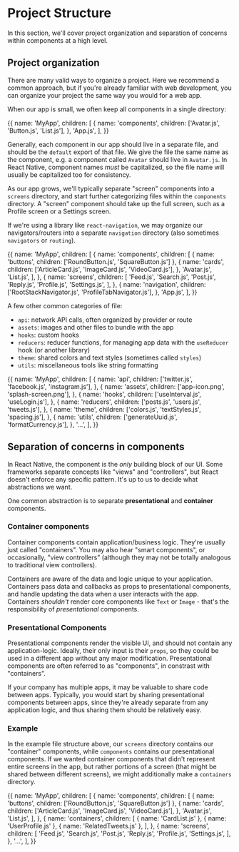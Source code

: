 # Project Structure

In this section, we'll cover project organization and separation of concerns within components at a high level.

## Project organization

There are many valid ways to organize a project. Here we recommend a common approach, but if you're already familiar with web development, you can organize your project the same way you would for a web app.

When our app is small, we often keep all components in a single directory:

<FileTreeDiagram>
  {{
    name: 'MyApp',
    children: [
      {
        name: 'components',
        children: ['Avatar.js', 'Button.js', 'List.js'],
      },
      'App.js',
    ],
  }}
</FileTreeDiagram>

Generally, each component in our app should live in a separate file, and should be the `default` export of that file. We give the file the same name as the component, e.g. a component called `Avatar` should live in `Avatar.js`. In React Native, component names _must_ be capitalized, so the file name will usually be capitalized too for consistency.

As our app grows, we'll typically separate "screen" components into a `screens` directory, and start further categorizing files within the `components` directory. A "screen" component should take up the full screen, such as a Profile screen or a Settings screen.

If we're using a library like `react-navigation`, we may organize our navigators/routers into a separate `navigation` directory (also sometimes `navigators` or `routing`).

<FileTreeDiagram>
  {{
    name: 'MyApp',
    children: [
      {
        name: 'components',
        children: [
          { name: 'buttons', children: ['RoundButton.js', 'SquareButton.js'] },
          {
            name: 'cards',
            children: ['ArticleCard.js', 'ImageCard.js', 'VideoCard.js'],
          },
          'Avatar.js',
          'List.js',
        ],
      },
      {
        name: 'screens',
        children: [
          'Feed.js',
          'Search.js',
          'Post.js',
          'Reply.js',
          'Profile.js',
          'Settings.js',
        ],
      },
      {
        name: 'navigation',
        children: ['RootStackNavigator.js', 'ProfileTabNavigator.js'],
      },
      'App.js',
    ],
  }}
</FileTreeDiagram>

A few other common categories of file:

- `api`: network API calls, often organized by provider or route
- `assets`: images and other files to bundle with the app
- `hooks`: custom hooks
- `reducers`: reducer functions, for managing app data with the `useReducer` hook (or another library)
- `theme`: shared colors and text styles (sometimes called `styles`)
- `utils`: miscellaneous tools like string formatting

<FileTreeDiagram>
  {{
    name: 'MyApp',
    children: [
      {
        name: 'api',
        children: ['twitter.js', 'facebook.js', 'instagram.js'],
      },
      {
        name: 'assets',
        children: ['app-icon.png', 'splash-screen.png'],
      },
      {
        name: 'hooks',
        children: ['useInterval.js', 'useLogin.js'],
      },
      {
        name: 'reducers',
        children: ['posts.js', 'users.js', 'tweets.js'],
      },
      {
        name: 'theme',
        children: ['colors.js', 'textStyles.js', 'spacing.js'],
      },
      {
        name: 'utils',
        children: ['generateUuid.js', 'formatCurrency.js'],
      },
      '...',
    ],
  }}
</FileTreeDiagram>

## Separation of concerns in components

In React Native, the component is the _only_ building block of our UI. Some frameworks separate concepts like "views" and "controllers", but React doesn't enforce any specific pattern. It's up to us to decide what abstractions we want.

One common abstraction is to separate **presentational** and **container** components.

### Container components

Container components contain application/business logic. They're usually just called "containers". You may also hear "smart components", or occasionally, "view controllers" (although they may not be totally analogous to traditional view controllers).

Containers are aware of the data and logic unique to your application. Containers pass data and callbacks as props to presentational components, and handle updating the data when a user interacts with the app. Containers _shouldn't_ render core components like `Text` or `Image` - that's the responsibility of _presentational_ components.

### Presentational Components

Presentational components render the visible UI, and should not contain any application-logic. Ideally, their only input is their `props`, so they could be used in a different app without any major modification. Presentational components are often referred to as "components", in constrast with "containers".

If your company has multiple apps, it may be valuable to share code between apps. Typically, you would start by sharing presentational components between apps, since they're already separate from any application logic, and thus sharing them should be relatively easy.

### Example

In the example file structure above, our `screens` directory contains our "container" components, while `components` contains our presentational components. If we wanted container components that didn't represent entire screens in the app, but rather portions of a screen (that might be shared between different screens), we might additionally make a `containers` directory.

<FileTreeDiagram>
  {{
    name: 'MyApp',
    children: [
      {
        name: 'components',
        children: [
          { name: 'buttons', children: ['RoundButton.js', 'SquareButton.js'] },
          {
            name: 'cards',
            children: ['ArticleCard.js', 'ImageCard.js', 'VideoCard.js'],
          },
          'Avatar.js',
          'List.js',
        ],
      },
      {
        name: 'containers',
        children: [
          { name: 'CardList.js' },
          { name: 'UserProfile.js' },
          { name: 'RelatedTweets.js' },
        ],
      },
      {
        name: 'screens',
        children: [
          'Feed.js',
          'Search.js',
          'Post.js',
          'Reply.js',
          'Profile.js',
          'Settings.js',
        ],
      },
      '...',
    ],
  }}
</FileTreeDiagram>
